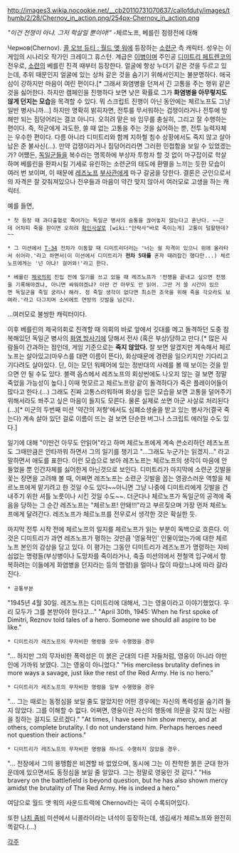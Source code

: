 http://images3.wikia.nocookie.net/__cb20110731070637/callofduty/images/thumb/2/28/Chernov_in_action.png/254px-Chernov_in_action.png

''"이건 전쟁이 아냐. 그저 학살일 뿐이야!"''
-체르노프, 베를린 점령전에 대해

Чернов(Chernov). [[콜 오브 듀티 : 월드 앳 워]]에 등장하는 [[소련군]] 측 캐릭터.  성우는 이 게임의 시나리오 작가인 크레이그 휴스턴. 계급은 [[이병]]이며 주인공 [[디미트리 페트렌코]]의 전우로, [[소련]]의 베를린 진격 때부터 등장한다. 얼굴에 항상 누더기 같은 것을 두르고 있는데, 추위 때문인지 얼굴에 있는 상처 같은 것을 숨기기 위해서인지는 불분명하다. 애국심이 강하지만 마음이 여린 편이다.[* 그래서 화염병을 던져서 긴 고통을 주는 행위 같은 것을 싫어한다. 하지만 캠페인을 진행하다 보면 낮은 확률로 그가 '''화염병을 아무렇지도 않게 던지는 모습'''을 목격할 수 있다. 뭐 스크립트 진행이 아닌 동안에는 체르노프도 그냥 일반 병사니까...] 하지만 명확히 밝히자면, 전투를 무서워하는 겁쟁이라거나 전투에 방해만 되는 짐덩어리는 결코 아니다. 오히려 맡은 바 임무를 충실히, 그리고 잘 수행하는 편이다. 즉, 적군에게 과도한, 쓸 때 없는 고통을 주는 것을 싫어하는 뿐, 전투 능력자체는 우수한 편이다. 다름 아니라 디미트리와 함께 지하철 침수 상황에서도 죽지 않고 살아 남은 준 불사신(...). 만약 겁쟁이라거나 짐덩어리라면 그러한 민첩함을 보일 수 있었겠는가? 어쨌든, [[독일군]]들을 복수라는 명목하에 부상자 투항자 할 것 없이 마구잡이로 학살하며 베를린을 완파시킬 기세로 유린하는 소련군의 태도에 환멸을 느끼는 듯한 모습이 여러 번 보이며, 이 때문에 [[레즈노프]] [[부사관]]에게 마구 갈굼을 당한다. 결론은 군인으로서의 자격은 잘 갖춰져있으나 전우들과 마음이 약간 맞지 않아서 여러모로 고생을 하는 캐릭터.

예를 들면, 

 * 첫 등장 때 과다출혈로 죽어가는 독일군 병사의 숨통을 끊어놓지 않는다고 혼난다. ~~근데 어차피 죽을 판이면 오히려 [[확인사살]]로 [wiki:"안락사"바로 죽이는게] 고통이 덜할텐데?~~

 * 그 미션에서 [[T-34]] 전차가 이동할 때 디미트리더러는 '너는 쉴 자격이 있으니 위에 올라타서 쉬어라.'라고 하면서(이 미션에서 디미트리가 '''전차 5대를''' 혼자 때려잡긴 했다만...) 체르노프에게는 '넌 아냐! 걸어와!'라고 한다. 

 * 베를린 [[독일 국회의사당|제국의회]] 진입 전에 일기를 쓰고 있을 때 레즈노프가 '전쟁을 끝내고 싶으면 전쟁을 기록해야겠냐, 아니면 싸워야겠냐? 이딴 건 아무도 안 읽어. 그딴 거 쓸 시간이 있으면 독일군을 죽일 궁리나 해라. 정 죽일 생각이 없다면 최소한 조국을 위해 죽을 각오라도 보여라.'라고 다그치며 소비에트 연방의 깃발을 넘긴다.

...여러모로 불쌍한 캐릭터이다.

이후 베를린의 제국의회로 진격할 때 의회의 바로 앞에서 깃대를 메고 돌격하던 도중 잠복해있던 독일군 병사의 [[화염 방사기]]에 당해서 전사 (혹은 부상)당하고 만다.[* 많은 사람들이 간과하는 점인데, 게임 기준으로는 '''죽지 않았다.''' 잘 보면 알겠지만 계속해서 체르노프는 살아있고(마우스를 대면 이름이 뜬다), 화상때문에 경련을 일으키지만 기다리고 기다려도 살아있다. 단, 이는 모던 워페어에 있는 정반대의 사례를 볼 때 보이는 것을 믿으면 안 될 수도 있다. 블랙 옵스에서 레즈노프의 회상씬에도 나오지 않는 걸 보면 정말 죽었을 가능성이 높다.] 이때 멋모르고 체르노프랑 같이 돌격하다가 죽은 플레이어들이 많다고 한다.(…) 그래도 진짜 고통스러워하며 화상을 입은 모습을 보면 고통을 덜어주기 위해서라도 쏴주고 싶은 마음이 들지도 모른다. 물론 실제로 쏘면 아군 사살로 처리된다(...)[* 미군의 두번째 미션 '약간의 저항'에서도 심폐소생술을 받고 있는 병사가(결국 죽는다) 계속 살아 있던 걸로 이름이 뜨는 걸 보면 단순한 버그나 스크립트 에러일 수도 있다.]

일기에 대해 "이딴건 아무도 안읽어"라고 하며 체르노프에게 계속 쓴소리하던 레즈노프도 그때만큼은 안타까워 하면서 그의 일기를 챙기고 "...그래도 누군가는 읽겠지..." 라고 말하면서 애도를 표한다. 이런 모습으로 보아 레즈노프는 체르노프의 생각이 마음에 안들었을 뿐 인간자체를 싫어한게 아닌것으로 보인다. 디미트리가 마지막에 소련군 깃발을 꽂는 장면을 고려해 볼 때, 어쩌면 레즈노프는 소련군 깃발을 꼽는 영광스러운 역할을 체르노프에게 맡기려고 한 것일 수도 있다~~아니면 그냥 나중에 디미트리에게 깃발을 건내주기 위한 셔틀 노릇이나 시킨 것일 수도~~. 더군다나 체르노프가 독일군의 공격에 죽음을 당하는 그 순간 레즈노프는 "체르노프! 안돼!!!"라고 부르짖으며 가장 먼저 체르노프에게 달려간다. 레즈노프가 체르노프를 전우로서 생각한 것은 확실한 듯. 

마지막 전투 시작 전에 체르노프의 일지를 체르노프가 읽는 부분이 독백으로 흐른다. 이것은 디미트리가 과연 레즈노프가 평하는 것만큼 '영웅적인' 인물이었는가에 대한 체르노프 본인의 감상을 담고 있다. 이 평가는 그동안 디미트리가 레즈노프가 명령하는 자비심없는 명령들(부상병이나 도망자를 죽이라거나, 축출 미션의에서 전철역 입구에서 항복하려는 이들에게 화염병을 던지라는 등의 명령)을 얼마나 많이 따랐느냐에 따라 갈라진다.

 * 공통부분
"1945년 4월 30일. 레즈노프는 디미트리에 대해서, 그는 영웅이라고 이야기했었다. 우리 모두가 그를 본받아야 한다고..."
"April 30th, 1945: When he first spoke of Dimitri, Reznov told tales of a hero. Someone we should all aspire to be like."

 * 디미트리가 레즈노프의 무자비한 명령을 모두 수행했을 경우
"... 하지만 그의 무자비한 폭력성은 이 붉은 군대의 다른 자들처럼, 영웅이 아니라 야만인에 가까워 보였다. 그는 영웅이 아니었다."
"His merciless brutality defines in more ways a savage, just like the rest of the Red Army. He is no hero."

 * 디미트리가 레즈노프의 무자비한 명령을 일부 수행했을 경우
"... 그는 때로는 동정심을 보일 줄도 알았지만 어떤 경우에는 자신의 폭력성을 숨기려 들지 않았다. 그를 이해할 수 없다. 어쩌면, 영웅이란 자신의 행동에 의문을 갖지 않는 사람을 칭하는 걸지도 모르겠다."
"At times, I have seen him show mercy, and at others, complete brutality. I do not understand him. Perhaps heroes need not question their actions."

 * 디미트리가 레즈노프의 무자비한 명령을 하나도 수행하지 않았을 경우. 
"... 전장에서 그의 용맹함은 비견할 바 없었으며, 동시에 그는 이 잔학한 붉은 군대 한가운데에 있으면서도 동정심을 보일 줄 알았다. 그는 정말로 영웅인 것 같다." 
"His bravery on the battlefield is beyond question, but he has also shown mercy amidst the brutality of The Red Army. He is indeed a hero."


여담으로 월드 앳 워의 사운드트랙에 Chernov라는 곡이 수록되어있다.

또한 [[나치 좀비]] 미션에서 니콜라이라는 녀석이 등장하는데, 생김새가 체르노프와 완전히 똑같다.(...)

[[각주]]
